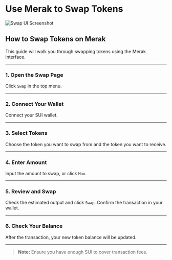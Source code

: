 # Use Merak to Swap Tokens

![Swap UI Screenshot](/sui/swap.png)

## How to Swap Tokens on Merak

This guide will walk you through swapping tokens using the Merak interface.

---

### 1. Open the Swap Page

Click `Swap` in the top menu.

---

### 2. Connect Your Wallet

Connect your SUI wallet.

---

### 3. Select Tokens

Choose the token you want to swap from and the token you want to receive.

---

### 4. Enter Amount

Input the amount to swap, or click `Max`.

---

### 5. Review and Swap

Check the estimated output and click `Swap`. Confirm the transaction in your wallet.

---

### 6. Check Your Balance

After the transaction, your new token balance will be updated.

---

> **Note:** Ensure you have enough SUI to cover transaction fees.